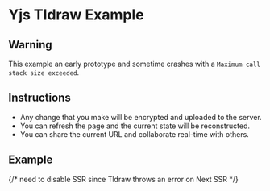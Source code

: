 # Yjs Tldraw Example

## Warning

This example an early prototype and sometime crashes with a `Maximum call stack size exceeded`.

## Instructions

- Any change that you make will be encrypted and uploaded to the
  server.
- You can refresh the page and the current state will be
  reconstructed.
- You can share the current URL and collaborate real-time with others.

## Example

{/* need to disable SSR since Tldraw throws an error on Next SSR */}

<SimpleExampleWrapper component={YjsTldrawExample} />
